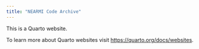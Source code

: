```yaml
---
title: "NEARMI Code Archive"
---
```


This is a Quarto website.

To learn more about Quarto websites visit <https://quarto.org/docs/websites>.
